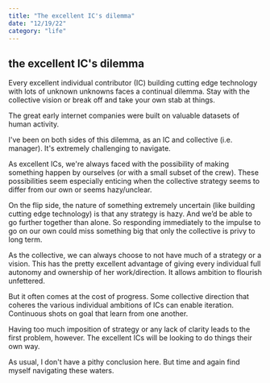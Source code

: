 ```yaml
---
title: "The excellent IC's dilemma"
date: "12/19/22"
category: "life"
---
```


## the excellent IC's dilemma

Every excellent individual contributor (IC) building cutting edge technology with lots of unknown unknowns faces a continual dilemma. Stay with the collective vision or break off and take your own stab at things. 

The great early internet companies were built on valuable datasets of human activity.

I've been on both sides of this dilemma, as an IC and collective (i.e. manager). It's extremely challenging to navigate.

As excellent ICs, we're always faced with the possibility of making something happen by ourselves (or with a small subset of the crew). These possibilities seem especially enticing when the collective strategy seems to differ from our own or seems hazy/unclear.

On the flip side, the nature of something extremely uncertain (like building cutting edge technology) is that any strategy is hazy. And we’d be able to go further together than alone. So responding immediately to the impulse to go on our own could miss something big that only the collective is privy to long term.

As the collective, we can always choose to not have much of a strategy or a vision. This has the pretty excellent advantage of giving every individual full autonomy and ownership of her work/direction. It allows ambition to flourish unfettered.

But it often comes at the cost of progress. Some collective direction that coheres the various individual ambitions of ICs can enable iteration. Continuous shots on goal that learn from one another.

Having too much imposition of strategy or any lack of clarity leads to the first problem, however. The excellent ICs will be looking to do things their own way.

As usual, I don't have a pithy conclusion here. But time and again find myself navigating these waters.
